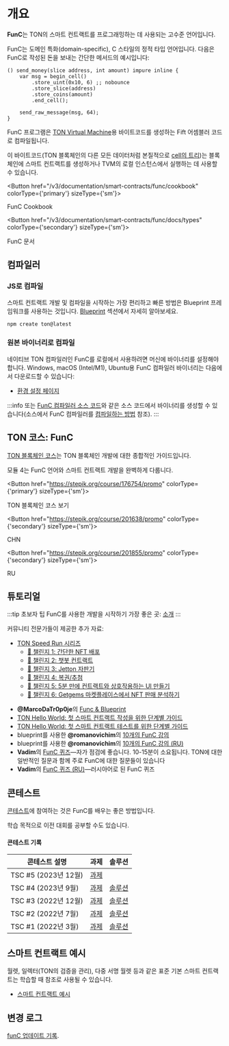 
# 개요

**FunC**는 TON의 스마트 컨트랙트를 프로그래밍하는 데 사용되는 고수준 언어입니다.

FunC는 도메인 특화(domain-specific), C 스타일의 정적 타입 언어입니다.
다음은 FunC로 작성된 돈을 보내는 간단한 메서드의 예시입니다:

```func
() send_money(slice address, int amount) impure inline {
    var msg = begin_cell()
        .store_uint(0x10, 6) ;; nobounce
        .store_slice(address)
        .store_coins(amount)
        .end_cell();

    send_raw_message(msg, 64);
}
```

FunC 프로그램은 [TON Virtual Machine](/v3/documentation/tvm/tvm-overview)용 바이트코드를 생성하는 Fift 어셈블러 코드로 컴파일됩니다.

이 바이트코드(TON 블록체인의 다른 모든 데이터처럼 본질적으로 [cell의 트리](/v3/concepts/dive-into-ton/ton-blockchain/cells-as-data-storage))는 블록체인에 스마트 컨트랙트를 생성하거나 TVM의 로컬 인스턴스에서 실행하는 데 사용할 수 있습니다.

<Button href="/v3/documentation/smart-contracts/func/cookbook" colorType={'primary'} sizeType={'sm'}>

FunC Cookbook

</Button>

<Button href="/v3/documentation/smart-contracts/func/docs/types" colorType={'secondary'} sizeType={'sm'}>

FunC 문서

</Button>

## 컴파일러

### JS로 컴파일

스마트 컨트랙트 개발 및 컴파일을 시작하는 가장 편리하고 빠른 방법은 Blueprint 프레임워크를 사용하는 것입니다. [Blueprint](/v3/documentation/smart-contracts/getting-started/javascript) 섹션에서 자세히 알아보세요.

```bash
npm create ton@latest
```

### 원본 바이너리로 컴파일

네이티브 TON 컴파일러인 FunC를 로컬에서 사용하려면 머신에 바이너리를 설정해야 합니다. Windows, macOS (Intel/M1), Ubuntu용 FunC 컴파일러 바이너리는 다음에서 다운로드할 수 있습니다:

- [환경 설정 페이지](/v3/documentation/archive/precompiled-binaries)

:::info
또는 [FunC 컴파일러 소스 코드](https://github.com/ton-blockchain/ton/tree/master/crypto/func)와 같은 소스 코드에서 바이너리를 생성할 수 있습니다(소스에서 FunC 컴파일러를 [컴파일하는 방법](/v3/guidelines/smart-contracts/howto/compile/compilation-instructions#func) 참조).
:::

## TON 코스: FunC

[TON 블록체인 코스](https://stepik.org/course/176754/)는 TON 블록체인 개발에 대한 종합적인 가이드입니다.

모듈 4는 FunC 언어와 스마트 컨트랙트 개발을 완벽하게 다룹니다.

<Button href="https://stepik.org/course/176754/promo"
        colorType={'primary'} sizeType={'sm'}>

TON 블록체인 코스 보기

</Button>

<Button href="https://stepik.org/course/201638/promo"
        colorType={'secondary'} sizeType={'sm'}>

CHN

</Button>

<Button href="https://stepik.org/course/201855/promo"
        colorType={'secondary'} sizeType={'sm'}>

RU

</Button>

## 튜토리얼

:::tip 초보자 팁
FunC를 사용한 개발을 시작하기 가장 좋은 곳: [소개](/v3/documentation/smart-contracts/overview)
:::

커뮤니티 전문가들이 제공한 추가 자료:

- [TON Speed Run 시리즈](https://tonspeedrun.com/)
  - [🚩 챌린지 1: 간단한 NFT 배포](https://github.com/romanovichim/TONQuest1)
  - [🚩 챌린지 2: 챗봇 컨트랙트](https://github.com/romanovichim/TONQuest2)
  - [🚩 챌린지 3: Jetton 자판기](https://github.com/romanovichim/TONQuest3)
  - [🚩 챌린지 4: 복권/추첨](https://github.com/romanovichim/TONQuest4)
  - [🚩 챌린지 5: 5분 만에 컨트랙트와 상호작용하는 UI 만들기](https://github.com/romanovichim/TONQuest5)
  - [🚩 챌린지 6: Getgems 마켓플레이스에서 NFT 판매 분석하기](https://github.com/romanovichim/TONQuest6)

<!---->

- **@MarcoDaTr0p0je**의 [Func & Blueprint](https://www.youtube.com/watch?v=7omBDfSqGfA&list=PLtUBO1QNEKwtO_zSyLj-axPzc9O9rkmYa)
- [TON Hello World: 첫 스마트 컨트랙트 작성을 위한 단계별 가이드](https://ton-community.github.io/tutorials/02-contract/)
- [TON Hello World: 첫 스마트 컨트랙트 테스트를 위한 단계별 가이드](https://ton-community.github.io/tutorials/04-testing/)
- blueprint를 사용한 **@romanovichim**의 [10개의 FunC 강의](https://github.com/romanovichim/TonFunClessons_Eng)
- blueprint를 사용한 **@romanovichim**의 [10개의 FunC 강의 (RU)](https://github.com/romanovichim/TonFunClessons_ru)
- **Vadim**의 [FunC 퀴즈](https://t.me/toncontests/60)—자가 점검에 좋습니다. 10-15분이 소요됩니다. TON에 대한 일반적인 질문과 함께 주로 FunC에 대한 질문들이 있습니다
- **Vadim**의 [FunC 퀴즈 (RU)](https://t.me/toncontests/58?comment=14888)—러시아어로 된 FunC 퀴즈

## 콘테스트

[콘테스트](https://t.me/toncontests)에 참여하는 것은 FunC를 배우는 좋은 방법입니다.

학습 목적으로 이전 대회를 공부할 수도 있습니다.

#### 콘테스트 기록

| 콘테스트 설명                | 과제                                                      | 솔루션                                                                                        |
| ---------------------- | ------------------------------------------------------- | ------------------------------------------------------------------------------------------ |
| TSC #5 (2023년 12월)     | [과제](https://github.com/ton-community/tsc5)             |                                                                                            |
| TSC #4 (2023년 9월)      | [과제](https://github.com/ton-community/tsc4)             | [솔루션](/v3/documentation/smart-contracts/contracts-specs/examples#ton-smart-challenge-4)    |
| TSC #3 (2022년 12월)     | [과제](https://github.com/ton-blockchain/func-contest3)   | [솔루션](https://github.com/nns2009/TON-FunC-contest-3)                                       |
| TSC #2 (2022년 7월)      | [과제](https://github.com/ton-blockchain/func-contest2)   | [솔루션](https://github.com/ton-blockchain/func-contest2-solutions)                           |
| TSC #1 (2022년 3월)      | [과제](https://github.com/ton-blockchain/func-contest1)   | [솔루션](https://github.com/ton-blockchain/func-contest1-solutions)                           |

## 스마트 컨트랙트 예시

월렛, 일렉터(TON의 검증을 관리), 다중 서명 월렛 등과 같은 표준 기본 스마트 컨트랙트는 학습할 때 참조로 사용될 수 있습니다.

- [스마트 컨트랙트 예시](/v3/documentation/smart-contracts/contracts-specs/examples)

## 변경 로그

[funC 업데이트 기록](/v3/documentation/smart-contracts/func/changelog).
